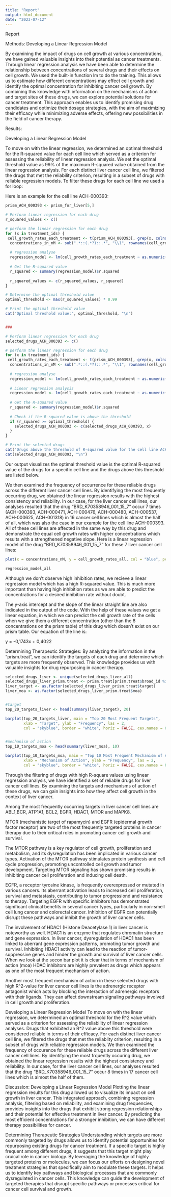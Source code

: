 ```yaml
---
title: "Report"
output: html_document
date: "2023-07-12"
---
```


Report

Methods:
Developing a Linear Regression Model

By examining the impact of drugs on cell growth at various concentrations, we have gained valuable insights into their potential as cancer treatments. Through linear regression analysis we have been able to determine the relationship between concentrations of several drugs and their effects on cell growth. We used the built-in function lm to do the training. This allows us to estimate how different concentrations may effect cell growth and identify the optimal concentration for inhibiting cancer cell growth. By combining this knowledge with information on the mechanisms of action and target sites of these drugs, we can explore potential solutions for cancer treatment. This approach enables us to identify promising drug candidates and optimize their dosage strategies, with the aim of maximizing their efficacy while minimizing adverse effects, offering new possibilities in the field of cancer therapy.



Results:

Developing a Linear Regression Model

To move on with the linear regression, we determined an optimal threshold for the R-squared value for each cell line which served as a criterion for assessing the reliability of linear regression analysis. We set the optimal threshold value as 99% of the maximum R-squared value obtained from the linear regression analysis. For each distinct liver cancer cell line, we filtered the drugs that met the reliability criterion, resulting in a subset of drugs with reliable regression models. To filter these drugs for each cell line we used a for loop:

Here is an example for the cell line ACH-000393:

```r
prism_ACH_000393 <- prism_for_liver[5,]

# Perform linear regression for each drug
r_squared_values <- c()

# perform the linear regression for each drug
for (x in treatment_ids) {
 cell_growth_rates_each_treatment <- t(prism_ACH_000393[, grep(x, colnames(prism_for_liver))])
  concentrations_in_nM <- sub(".*::(.*?)::.*", "\\1", rownames(cell_growth_rates_each_treatment))
  
  # regression analyse
  regression_model <- lm(cell_growth_rates_each_treatment ~ as.numeric(concentrations_in_nM))
  
  # Get the R-squared value
  r_squared <- summary(regression_model)$r.squared
  
  r_squared_values <- c(r_squared_values, r_squared)
}

# Determine the optimal threshold value
optimal_threshold <- max(r_squared_values) * 0.99

# Print the optimal threshold value
cat("Optimal threshold value:", optimal_threshold, "\n")


###

# Perform linear regression for each drug
selected_drugs_ACH_000393 <- c()

# perform the linear regression for each drug
for (x in treatment_ids) {
 cell_growth_rates_each_treatment <- t(prism_ACH_000393[, grep(x, colnames(prism_for_liver))])
  concentrations_in_nM <- sub(".*::(.*?)::.*", "\\1", rownames(cell_growth_rates_each_treatment))
  
  # regression analyse
  regression_model <- lm(cell_growth_rates_each_treatment ~ as.numeric(concentrations_in_nM))
  
  # Linear regression analysis
  regression_model <- lm(cell_growth_rates_each_treatment ~ as.numeric(concentrations_in_nM))
  
  # Get the R-squared value
  r_squared <- summary(regression_model)$r.squared
  
  # Check if the R-squared value is above the threshold
  if (r_squared >= optimal_threshold) {
    selected_drugs_ACH_000393 <- c(selected_drugs_ACH_000393, x)
  }
}

# Print the selected drugs
cat("Drugs above the threshold of R-squared value for the cell line ACH-000393:\n")
cat(selected_drugs_ACH_000393, "\n")

```

Our output visualizes the optimal threshold value is the optimal R-squared value of the drugs for a specific cell line and the drugs above this threshold are listed below.

We then examined the frequency of occurrence for these reliable drugs across the different liver cancer cell lines. By identifying the most frequently occurring drug, we obtained the linear regression results with the highest consistency and reliability. In our case, for the liver cancer cell lines, our analyses resulted that the drug "BRD_K70358946_001_15_7" occur 7 times (ACH-000393, ACH-000471, ACH-000476, ACH-000480, ACH-000537, ACH-000625, ACH-001318) in 16 cancer cell lines which is almost the half of all, which was also the case in our example for the cell line ACH-000393. All of these cell lines are affected in the same way by this drug and demonstrate the equal cell growth rates with higher concentrations which results with a strengthened negative slope. Here is a linear regression model of the drug "BRD_K70358946_001_15_7" for these 7 liver cancer cell lines:

```r
plot(x = concentrations_nM, y = cell_growth_rates_all, col = "blue", pch=16, ylab = "Cell Growth Rate", xlab = "Concentration", main = "Effect of the Drug BRD-K70358946-001-15-7 on the Cell Growth" );abline(lm(regression_model_393), col = "black")

regression_model_all
```
Although we don't observe high inhibition rates, we recieve a linear regression model which has a high R-squared value. This is much more important than having high inhibition rates as we are able to predict the concentrations for a desired inhibition rate without doubt.

The y-axis intercept and the slope of the linear straight line are also indicated in the output of the code. With the help of these values we get a linear equation, in which we can predict the cell growth rate of the cells when we give them a different concentration (other than the 8 concentrations on the prism table) of this drug which doesn't exist on our prism table. Our equation of the line is:

y = -0,1743x + 0,4022




Determining Therapeutic Strategies: 
By analyzing the information in the "prism.treat", we can identify the targets of each drug and determine which targets are more frequently observed. This knowledge provides us with valuable insights for drug repurposing in cancer therapy.
```r
selected_drugs_liver <- unique(selected_drugs_liver_all)
selected_drugs_liver_prism.treat <- prism.treat[prism.treat$broad_id %in% selected_drugs_liver, ]
liver_target <- as.factor(selected_drugs_liver_prism.treat$target)
liver_moa <- as.factor(selected_drugs_liver_prism.treat$moa)


#target
top_20_targets_liver <- head(summary(liver_target), 20)

barplot(top_20_targets_liver, main = "Top 20 Most Frequent Targets",
        xlab = "Target", ylab = "Frequency", las = 2,
        col = "skyblue", border = "white", horiz = FALSE, cex.names = 0.5)


#mechanism of action
top_10_targets_moa <- head(summary(liver_moa), 10)

barplot(top_10_targets_moa, main = "Top 10 Most Frequent Mechanism of Action",
        xlab = "Mechanism of Action", ylab = "Frequency", las = 2,
        col = "skyblue", border = "white", horiz = FALSE, cex.names = 0.3)

```

Through the filtering of drugs with high R-square values using linear regression analysis, we have identified a set of reliable drugs for liver cancer cell lines. By examining the targets and mechanisms of action of these drugs, we can gain insights into how they affect cell growth in the context of liver cancer.

Among the most frequently occurring targets in liver cancer cell lines are ABL1,BCR, ATP1A1, BCL2, EGFR, HDAC1, MTOR and MAPK8. 

MTOR (mechanistic target of rapamycin) and EGFR (epidermal growth factor receptor) are two of the most frequently targeted proteins in cancer therapy due to their critical roles in promoting cancer cell growth and survival. 

The MTOR pathway is a key regulator of cell growth, proliferation and metabolism, and its dysregulation has been implicated in various cancer types. Activation of the MTOR pathway stimulates protein synthesis and cell cycle progression, promoting uncontrolled cell growth and tumor development. Targeting MTOR signaling has shown promising results in inhibiting cancer cell proliferation and inducing cell death.

EGFR, a receptor tyrosine kinase, is frequently overexpressed or mutated in various cancers. Its aberrant activation leads to increased cell proliferation, survival and metastasis, contributing to tumor progressiond and resistance to therapy. Targeting EGFR with specific inhibitors has demonstrated significant clinical benefits in several cancer types, particularly in non-smell cell lung cancer and colorectal cancer. Inhibition of EGFR can potentially disrupt these pathways and inhibit the growth of liver cancer cells.

The involvement of HDAC1 (Histone Deacetylase 1) in liver cancer is noteworthy as well. HDAC1 is an enzyme that regulates chromatin structure and gene expression. In liver cancer, dysregulation of HDAC1 has been linked to aberrant gene expression patterns, promoting tumor growth and survival. Inhibiting HDAC1 activity can lead to the reaction of tumor-suppressive genes and hinder the growth and survival of liver cancer cells. When we look at the secon bar plot it is clear that in terms of mechanism of action (moa) HDAC inhibitors are highly prevalent as drugs which appears as one of the most frequent mechanism of action. 

Another most frequent mechanism of action in these selected drugs with high R^2-value for liver cancer cell lines is the adrenergic receptor antagonist which acts by blocking the interaction of adrenergic receptors with their ligands. They can affect downstream signaling pathways involved in cell growth and proliferation.



Developing a Linear Regression Model
To move on with the linear regression, we determined an optimal threshold for the R^2 value which served as a criterion for assessing the reliability of linear regression analyses. Drugs that exhibited an R^2 value above this threshold were considered reliable in terms of their efficacy. For each distinct liver cancer cell line, we filtered the drugs that met the reliablity criterion, resulting in a subset of drugs with reliable regression models. We then examined the frequency of occurence for these reliable drugs across the different liver cancer cell lines. By identifying the most frquently occuring drug, we obtained the linear regression results with the highest consistency and reliability. In our case, for the liver cancer cell lines, our analyses resulted that the drug "BRD_K70358946_001_15_7" occur 8 times in 17 cancer cell lines which is almost the half of them.



Discussion:
Developing a Linear Regression Model
Plotting the linear regression results for this drug allowed us to visualize its impact on cell growth in liver cancer. This integrated approach, combining regression analysis, filtering based on reliability, and examining drug frequencies, provides insights into the drugs that exhibit strong regression relationships and their potential for effective treatment in liver cancer. By predicting the most efficient concentrations for a stronger inhibition, we can have different therapy possibilities for cancer.



Determining Therapeutic Strategies
Understanding which targets are more commonly targeted by drugs allows us to identify potential opportunities for repurposing existing drugs for cancer treatment. If a specific target is highly frequent among different drugs, it suggests that this target might play cruical role in cancer biology. By leveraging the knowledge of highly targeted proteins or molecules, we can focus our efforts on designing novel treatment strategies that specifically aim to modulate these targets. It helps us to identify key pathways and biological processes that are commonly dysregulated in cancer cells. This knowledge can guide the development of targeted therapies that disrupt specific pathways or processes critical for cancer cell survival and growth.




